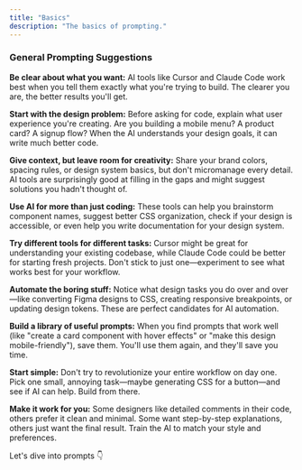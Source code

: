 ```yaml
---
title: "Basics"
description: "The basics of prompting."
---
```


### General Prompting Suggestions 

**Be clear about what you want:** AI tools like Cursor and Claude Code work best when you tell them exactly what you're trying to build. The clearer you are, the better results you'll get.

**Start with the design problem:** Before asking for code, explain what user experience you're creating. Are you building a mobile menu? A product card? A signup flow? When the AI understands your design goals, it can write much better code.

**Give context, but leave room for creativity:** Share your brand colors, spacing rules, or design system basics, but don't micromanage every detail. AI tools are surprisingly good at filling in the gaps and might suggest solutions you hadn't thought of.

**Use AI for more than just coding:** These tools can help you brainstorm component names, suggest better CSS organization, check if your design is accessible, or even help you write documentation for your design system.

**Try different tools for different tasks:** Cursor might be great for understanding your existing codebase, while Claude Code could be better for starting fresh projects. Don't stick to just one—experiment to see what works best for your workflow.

**Automate the boring stuff:** Notice what design tasks you do over and over—like converting Figma designs to CSS, creating responsive breakpoints, or updating design tokens. These are perfect candidates for AI automation.

**Build a library of useful prompts:** When you find prompts that work well (like "create a card component with hover effects" or "make this design mobile-friendly"), save them. You'll use them again, and they'll save you time.

**Start simple:** Don't try to revolutionize your entire workflow on day one. Pick one small, annoying task—maybe generating CSS for a button—and see if AI can help. Build from there.

**Make it work for you:** Some designers like detailed comments in their code, others prefer it clean and minimal. Some want step-by-step explanations, others just want the final result. Train the AI to match your style and preferences.

Let's dive into prompts 👇 